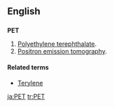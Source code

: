 {{see|pet}}

==English==
==={{acronym}}===
'''PET'''

# [[w:Polyethylene terephthalate|Polyethylene terephthalate]].
# [[w:Positron emission tomography|Positron emission tomography]].

====Related terms====
*[[Terylene]]

[[ja:PET]]
[[tr:PET]]